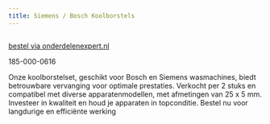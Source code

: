 ```yaml
---
title: Siemens / Bosch Koolborstels
---
```



<Image src={imageProduct} width={imageProduct.width} alt="" />

[bestel via onderdelenexpert.nl](https://www.onderdelenexpert.nl/siemens-bosch-koolborstels-setje-origineel-wasmachine-00154740)

185-000-0616

Onze koolborstelset, geschikt voor Bosch en Siemens wasmachines, biedt betrouwbare vervanging voor optimale prestaties. Verkocht per 2 stuks en compatibel met diverse apparatenmodellen, met afmetingen van 25 x 5 mm. Investeer in kwaliteit en houd je apparaten in topconditie. Bestel nu voor langdurige en efficiënte werking
